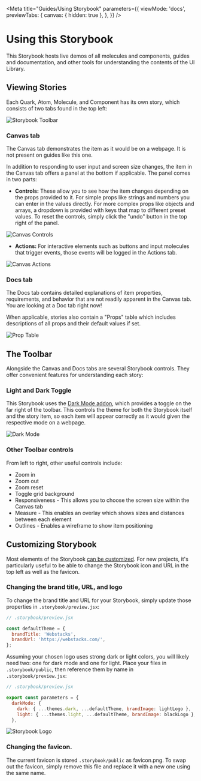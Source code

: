 

<Meta
  title="Guides/Using Storybook"
  parameters={{
    viewMode: 'docs',
    previewTabs: {
      canvas: { hidden: true },
    },
  }}
/>

# Using this Storybook

This Storybook hosts live demos of all molecules and components, guides and documentation, and other tools for
understanding the contents of the UI Library.

## Viewing Stories

Each Quark, Atom, Molecule, and Component has its own story, which consists of two tabs found in the top left:

<Flex justifyContent="center">
  <img src="./screenshots/toolbar.png" alt="Storybook Toolbar" title="Storybook Toolbar" />
</Flex>

### Canvas tab

The Canvas tab demonstrates the item as it would be on a webpage. It is not present on guides like this one.

In addition to responding to user input and screen size changes, the item in the Canvas tab offers a panel at the bottom
if applicable. The panel comes in two parts:

- **Controls:** These allow you to see how the item changes depending on the props provided to it. For simple props like
  strings and numbers you can enter in the values directly. For more complex props like objects and arrays, a dropdown
  is provided with keys that map to different preset values. To reset the controls, simply click the "undo" button in
  the top right of the panel.

<Flex justifyContent="center">
  <img src="./screenshots/controls.png" alt="Canvas Controls" title="Canvas Controls" />
</Flex>

- **Actions:** For interactive elements such as buttons and input molecules that trigger events, those events will be
  logged in the Actions tab.

<Flex justifyContent="center">
  <img src="./screenshots/actions.gif" alt="Canvas Actions" title="Canvas Actions" />
</Flex>

### Docs tab

The Docs tab contains detailed explanations of item properties, requirements, and behavior that are not readily apparent
in the Canvas tab. You are looking at a Doc tab right now!

When applicable, stories also contain a "Props" table which includes descriptions of all props and their default values
if set.

<Flex justifyContent="center">
  <img src="./screenshots/propsTable.png" alt="Prop Table" title="Prop Table" />
</Flex>

## The Toolbar

Alongside the Canvas and Docs tabs are several Storybook controls. They offer convenient features for understanding each
story:

### Light and Dark Toggle

This Storybook uses the [Dark Mode addon](https://storybook.js.org/addons/storybook-dark-mode), which provides a toggle
on the far right of the toolbar. This controls the theme for both the Storybook itself and the story item, so each item
will appear correctly as it would given the respective mode on a webpage.

<Flex justifyContent="center">
  <img src="./screenshots/darkMode.gif" alt="Dark Mode" title="Dark Mode" />
</Flex>

### Other Toolbar controls

From left to right, other useful controls include:

- Zoom in
- Zoom out
- Zoom reset
- Toggle grid background
- Responsiveness - This allows you to choose the screen size within the Canvas tab
- Measure - This enables an overlay which shows sizes and distances between each element
- Outlines - Enables a wireframe to show item positioning

## Customizing Storybook

Most elements of the Storybook [can be customized](https://storybook.js.org/docs/react/configure/theming). For new
projects, it's particularly useful to be able to change the Storybook icon and URL in the top left as well as the
favicon.

### Changing the brand title, URL, and logo

To change the brand title and URL for your Storybook, simply update those properties in `.storybook/preview.jsx`:

```jsx
// .storybook/preview.jsx

const defaultTheme = {
  brandTitle: 'Webstacks',
  brandUrl: 'https://webstacks.com/',
};
```

Assuming your chosen logo uses strong dark or light colors, you will likely need two: one for dark mode and one for
light. Place your files in `.storybook/public`, then reference them by name in `.storybook/preview.jsx`:

```jsx
// .storybook/preview.jsx

export const parameters = {
  darkMode: {
    dark: { ...themes.dark, ...defaultTheme, brandImage: lightLogo },
    light: { ...themes.light, ...defaultTheme, brandImage: blackLogo },
  },
```

<Flex justifyContent="center">
  <img src="./screenshots/storybookLogo.png" alt="Storybook Logo" title="Storybook Logo" />
</Flex>

### Changing the favicon.

The current favicon is stored `.storybook/public` as favicon.png. To swap out the favicon, simply remove this file and
replace it with a new one using the same name.
